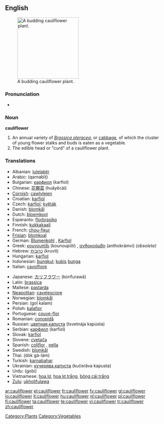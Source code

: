 ==English==
[[Image:Cauliflower.jpg|thumb|right|200px|A budding cauliflower plant.]]

===Pronunciation===
* {{audio|en-us-cauliflower.ogg|Audio (US)}}

===Noun===
'''cauliflower'''

# An annual variety of ''[[Brassica oleracea]]'', or [[cabbage]], of which the cluster of young flower stalks and buds is eaten as a vegetable.
# The edible head or "curd" of a cauliflower plant.

===Translations===
{{rfc-level|Translations at L3+ (AutoFormat would have corrected level of Translations)}}
{{top}}
* Albanian: [[lulelakër]]
* Arabic: {{ARchar|[[قرنبيط]]}} (qarnabīṭ) {{m}}
* Bulgarian: [[карфиол]] (karfiol) {{m}}
* Chinese: [[花椰菜]] (huāyēcài)
* [[Cornish]]: [[cawlvlejen]]
* Croatian: [[karfiol]] {{m}}
* Czech: [[karfiol]]; [[květák]] {{m}}
* Danish: [[blomkål]]
* Dutch: [[bloemkool]] {{f}}
* Esperanto: [[florbrasiko]]
* Finnish: [[kukkakaali]]
* French: [[chou-fleur]] {{m}}
* [[Frisian]]: [[blomkoal]]
* German: [[Blumenkohl]] {{m}}, [[Karfiol]] {{m}}
* Greek: [[κουνουπίδι]] (kounoupíði) {{n}}, [[ανθοκράμβη]] (anthokrámvi) {{f}} ''(obsolete)''
* Hebrew: [[כרובית]] (kruvít) {{f}}
* Hungarian: [[karfiol]]
* Indonesian: [[bungkul]]; [[kubis]] [[bunga]]
* Italian: [[cavolfiore]] {{m}}
{{mid}}
* Japanese: [[カリフラワー]] (korifurawā)
* Latin: [[brassica]] {{f}}
* Maltese: [[pastarda]] {{f}}
* [[Neapolitan]]: [[cavelesciore]]
* Norwegian: [[blomkål]]
* Persian: {{FAchar|[[گل کلم]]}} (gol kalam)
* Polish: [[kalafior]] {{m}}
* Portuguese: [[couve-flor]] {{f}}
* Romanian: [[conopidă]] {{f}}
* Russian: [[цветная капуста]] (tsvetnája kapústa) {{f}}
* Serbian: [[карфиол]] (karfiol) {{m}}
* Slovak: [[karfiol]] {{m}}
* Slovene: [[cvetača]] {{f}}
* Spanish: [[coliflor]] {{f}}, [[pella]] {{f}} {{italbrac|Northern Spain|specifically Navarra|Spanish Basque Country|Aragon|and La Rioja}}
* Swedish: [[blomkål]]
* Thai: {{THchar|[[ดอกกะหล่ำ]]}} (dòk gà-làm)
* Turkish: [[karnabahar]]
* Ukrainian: [[кучерява капуста]] (kučerǎva kapusta) {{f}}
* Urdu: {{URchar|[[گوبى]]}} (gobi)
* Vietnamese: [[hoa lơ]], [[hoa lơ trắng]], [[bông cải trắng]]
* [[Zulu]]: [[ukholifulawa]]
{{bottom}}

[[Category:Plants]]
[[Category:Vegetables]]

[[ar:cauliflower]]
[[el:cauliflower]]
[[fr:cauliflower]]
[[fy:cauliflower]]
[[gl:cauliflower]]
[[io:cauliflower]]
[[it:cauliflower]]
[[hu:cauliflower]]
[[nl:cauliflower]]
[[pl:cauliflower]]
[[fi:cauliflower]]
[[ta:cauliflower]]
[[te:cauliflower]]
[[vi:cauliflower]]
[[tr:cauliflower]]
[[zh:cauliflower]]